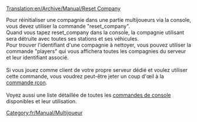 [[Translation:en/Archive/Manual/Reset Company]]


Pour réinitialiser une compagnie dans une partie multijoueurs via la console, vous devez utiliser la commande "reset_company".<br />
Quand vous tapez reset_company <id-compagnie> dans la console, la compagnie utilisant <id-compagnie> sera détruite avec toutes ses stations et ses véhicules.<br />
Pour trouver l'identifiant d'une compagnie à nettoyer, vous pouvez utiliser la commande "players" qui vous affichera toutes les compagnies du serveur et leur identifiant associé.<br /><br />
Si vous jouez comme client de votre propre serveur dédié et voulez utiliser cette commande, vous voudrez peut-être jeter un coup d'œil à la [[fr/Manual/Serveur dédié#controler-le-serveur-avec-rcon|commande rcon]].<br /><br />
Voyez aussi une liste détaillée de toutes les [[fr/Manual/Commandes de console|commandes de console]] disponibles et leur utilisation.

[[Category:fr/Manual/Multijoueur]]